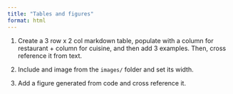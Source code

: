 ```yaml
---
title: "Tables and figures"
format: html
---
```


1.  Create a 3 row x 2 col markdown table, populate with a column for restaurant + column for cuisine, and then add 3 examples. Then, cross reference it from text.

2.  Include and image from the `images/` folder and set its width.

3.  Add a figure generated from code and cross reference it.

